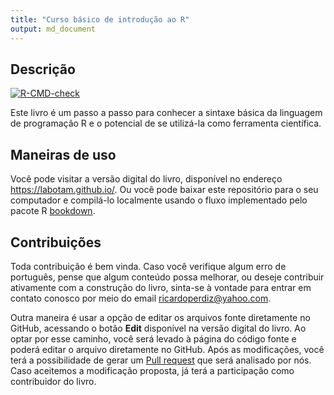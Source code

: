 ```yaml
---
title: "Curso básico de introdução ao R"
output: md_document
---
```


## Descrição

<!-- badges: start -->
[![R-CMD-check](https://github.com/LABOTAM/LABOTAM.github.io/workflows/deploy_bookdown/badge.svg)](https://github.com/LABOTAM/LABOTAM.github.io/actions)
<!-- badges: end -->

Este livro é um passo a passo para conhecer a sintaxe básica da linguagem de programação R e o potencial de se utilizá-la como ferramenta científica.  

## Maneiras de uso

Você pode visitar a versão digital do livro, disponível no endereço [https://labotam.github.io/](https://labotam.github.io/).
Ou você pode baixar este repositório para o seu computador e compilá-lo localmente usando o fluxo implementado pelo pacote R [bookdown](https://bookdown.org/yihui/bookdown/).  

## Contribuições

Toda contribuição é bem vinda.
Caso você verifique algum erro de português, pense que algum conteúdo possa melhorar, ou deseje contribuir ativamente com a construção do livro, sinta-se à vontade para entrar em contato conosco por meio do email <ricardoperdiz@yahoo.com>.  

Outra maneira é usar a opção de editar os arquivos fonte diretamente no GitHub, acessando o botão **Edit** disponível na versão digital do livro. Ao optar por esse caminho, você será levado à página do código fonte e poderá editar o arquivo diretamente no GitHub.
Após as modificações, você terá a possibilidade de gerar um [Pull request](https://guides.github.com/activities/hello-world/#pr) que será analisado por nós. Caso aceitemos a modificação proposta, já terá a participação como contribuidor do livro.  

